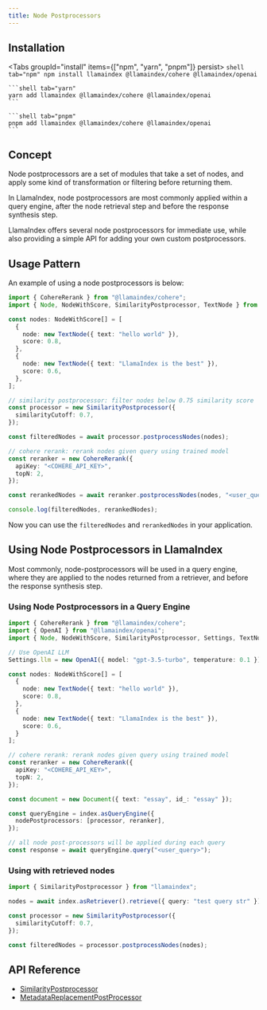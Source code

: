 ```yaml
---
title: Node Postprocessors
---
```


## Installation


<Tabs groupId="install" items={["npm", "yarn", "pnpm"]} persist>
	```shell tab="npm"
	npm install llamaindex @llamaindex/cohere @llamaindex/openai
	```

	```shell tab="yarn"
	yarn add llamaindex @llamaindex/cohere @llamaindex/openai
	```

	```shell tab="pnpm"
	pnpm add llamaindex @llamaindex/cohere @llamaindex/openai
	```
</Tabs>

## Concept

Node postprocessors are a set of modules that take a set of nodes, and apply some kind of transformation or filtering before returning them.

In LlamaIndex, node postprocessors are most commonly applied within a query engine, after the node retrieval step and before the response synthesis step.

LlamaIndex offers several node postprocessors for immediate use, while also providing a simple API for adding your own custom postprocessors.

## Usage Pattern

An example of using a node postprocessors is below:

```ts
import { CohereRerank } from "@llamaindex/cohere";
import { Node, NodeWithScore, SimilarityPostprocessor, TextNode } from "llamaindex";

const nodes: NodeWithScore[] = [
  {
    node: new TextNode({ text: "hello world" }),
    score: 0.8,
  },
  {
    node: new TextNode({ text: "LlamaIndex is the best" }),
    score: 0.6,
  },
];

// similarity postprocessor: filter nodes below 0.75 similarity score
const processor = new SimilarityPostprocessor({
  similarityCutoff: 0.7,
});

const filteredNodes = await processor.postprocessNodes(nodes);

// cohere rerank: rerank nodes given query using trained model
const reranker = new CohereRerank({
  apiKey: "<COHERE_API_KEY>",
  topN: 2,
});

const rerankedNodes = await reranker.postprocessNodes(nodes, "<user_query>");

console.log(filteredNodes, rerankedNodes);
```

Now you can use the `filteredNodes` and `rerankedNodes` in your application.

## Using Node Postprocessors in LlamaIndex

Most commonly, node-postprocessors will be used in a query engine, where they are applied to the nodes returned from a retriever, and before the response synthesis step.

### Using Node Postprocessors in a Query Engine

```ts
import { CohereRerank } from "@llamaindex/cohere";
import { OpenAI } from "@llamaindex/openai";
import { Node, NodeWithScore, SimilarityPostprocessor, Settings, TextNode } from "llamaindex";

// Use OpenAI LLM
Settings.llm = new OpenAI({ model: "gpt-3.5-turbo", temperature: 0.1 });

const nodes: NodeWithScore[] = [
  {
    node: new TextNode({ text: "hello world" }),
    score: 0.8,
  },
  {
    node: new TextNode({ text: "LlamaIndex is the best" }),
    score: 0.6,
  }
];

// cohere rerank: rerank nodes given query using trained model
const reranker = new CohereRerank({
  apiKey: "<COHERE_API_KEY>",
  topN: 2,
});

const document = new Document({ text: "essay", id_: "essay" });

const queryEngine = index.asQueryEngine({
  nodePostprocessors: [processor, reranker],
});

// all node post-processors will be applied during each query
const response = await queryEngine.query("<user_query>");
```

### Using with retrieved nodes

```ts
import { SimilarityPostprocessor } from "llamaindex";

nodes = await index.asRetriever().retrieve({ query: "test query str" });

const processor = new SimilarityPostprocessor({
  similarityCutoff: 0.7,
});

const filteredNodes = processor.postprocessNodes(nodes);
```

## API Reference

- [SimilarityPostprocessor](/docs/api/classes/SimilarityPostprocessor)
- [MetadataReplacementPostProcessor](/docs/api/classes/MetadataReplacementPostProcessor)
